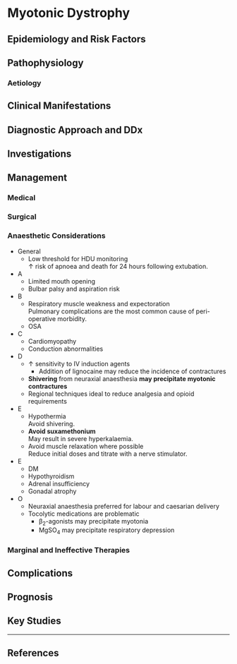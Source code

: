 # Myotonic Dystrophy



## Epidemiology and Risk Factors

## Pathophysiology

### Aetiology

## Clinical Manifestations

## Diagnostic Approach and DDx

## Investigations

## Management

### Medical

### Surgical

### Anaesthetic Considerations

* General
	* Low threshold for HDU monitoring  
	↑ risk of apnoea and death for 24 hours following extubation.
* A
	* Limited mouth opening
	* Bulbar palsy and aspiration risk
* B
	* Respiratory muscle weakness and expectoration  
	Pulmonary complications are the most common cause of peri-operative morbidity.
	* OSA
* C
	* Cardiomyopathy
	* Conduction abnormalities
* D
	* ↑ sensitivity to IV induction agents
		* Addition of lignocaine may reduce the incidence of contractures
	* **Shivering** from neuraxial anaesthesia **may precipitate myotonic contractures**
	* Regional techniques ideal to reduce analgesia and opioid requirements
* E
	* Hypothermia  
	Avoid shivering.
	* **Avoid suxamethonium**  
	May result in severe hyperkalaemia.
	* Avoid muscle relaxation where possible  
	Reduce initial doses and titrate with a nerve stimulator.
* E
	* DM
	* Hypothyroidism
	* Adrenal insufficiency
	* Gonadal atrophy
* O
	* Neuraxial anaesthesia preferred for labour and caesarian delivery
	* Tocolytic medications are problematic
		* β~2~-agonists may precipitate myotonia
		* MgSO~4~ may precipitate respiratory depression

### Marginal and Ineffective Therapies

## Complications

## Prognosis

## Key Studies


---

## References
